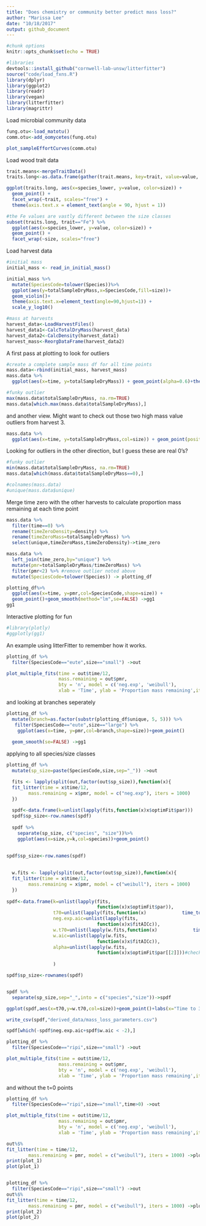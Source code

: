 ```yaml
---
title: "Does chemistry or community better predict mass loss?"
author: "Marissa Lee"
date: "10/18/2017"
output: github_document
---
```


```r
#chunk options
knitr::opts_chunk$set(echo = TRUE)

#libraries
devtools::install_github("cornwell-lab-unsw/litterfitter")
source("code/load_fxns.R")
library(dplyr)
library(ggplot2)
library(readr)
library(vegan)
library(litterfitter)
library(magrittr)
```


############
Load microbial community data

```r

fung.otu<-load_matotu()
comm.otu<-add_oomycetes(fung.otu)

plot_sampleEffortCurves(comm.otu)

```


############
Load wood trait data

```r

trait.means<-mergeTraitData()
traits.long<-as.data.frame(gather(trait.means, key=trait, value=value, -(1:3)))

ggplot(traits.long, aes(x=species_lower, y=value, color=size)) + 
  geom_point() + 
  facet_wrap(~trait, scales="free") +
  theme(axis.text.x = element_text(angle = 90, hjust = 1))

#the Fe values are vastly different between the size classes
subset(traits.long, trait=="Fe") %>%
  ggplot(aes(x=species_lower, y=value, color=size)) + 
  geom_point() +
  facet_wrap(~size, scales="free")

```


############
Load harvest data

```r
#initial mass
initial_mass <- read_in_initial_mass()

initial_mass %>%
  mutate(SpeciesCode=tolower(Species))%>%
  ggplot(aes(y=totalSampleDryMass,x=SpeciesCode,fill=size))+
  geom_violin()+ 
  theme(axis.text.x=element_text(angle=90,hjust=1)) + 
  scale_y_log10()

#mass at harvests
harvest_data<-LoadHarvestFiles()
harvest_data1<-CalcTotalDryMass(harvest_data)
harvest_data2<-CalcDensity(harvest_data1)
harvest_mass<-ReorgDataFrame(harvest_data2)
```

A first pass at plotting to look for outliers

```r
#create a complete sample mass df for all time points
mass.data<-rbind(initial_mass, harvest_mass)
mass.data %>%
  ggplot(aes(x=time, y=totalSampleDryMass)) + geom_point(alpha=0.6)+theme_bw() 

#funky outlier
max(mass.data$totalSampleDryMass, na.rm=TRUE)
mass.data[which.max(mass.data$totalSampleDryMass),]
```

and another view.  Might want to check out those two high mass value outliers from harvest 3.  

```r
mass.data %>%
  ggplot(aes(x=time, y=totalSampleDryMass,col=size)) + geom_point(position="jitter",alpha=0.6)+theme_bw()+scale_y_log10()
```
Looking for outliers in the other direction, but I guess these are real 0's?

```r

#funky outlier
min(mass.data$totalSampleDryMass, na.rm=TRUE)
mass.data[which(mass.data$totalSampleDryMass==0),]

#colnames(mass.data)
#unique(mass.data$unique)
```



Merge time zero with the other harvests to calculate proportion mass remaining at each time point

```r
mass.data %>%
  filter(time==0) %>%
  rename(timeZeroDensity=density) %>%
  rename(timeZeroMass=totalSampleDryMass) %>%
  select(unique,timeZeroMass,timeZeroDensity)->time_zero

mass.data %>%
  left_join(time_zero,by="unique") %>%
  mutate(pmr=totalSampleDryMass/timeZeroMass) %>%
  filter(pmr<2) %>% #remove outlier noted above
  mutate(SpeciesCode=tolower(Species)) -> plotting_df

plotting_df%>%
  ggplot(aes(x=time, y=pmr,col=SpeciesCode,shape=size)) + 
  geom_point()+geom_smooth(method="lm",se=FALSE) ->gg1
gg1
```


Interactive plotting for fun

```r
#library(plotly)
#ggplotly(gg1)

```

An example using litterFitter to remember how it works.

```r
plotting_df %>%
  filter(SpeciesCode=="eute",size=="small") ->out

plot_multiple_fits(time = out$time/12,
                   mass.remaining = out$pmr,
                   bty = 'n', model = c('neg.exp', 'weibull'),
                   xlab = 'Time', ylab = 'Proportion mass remaining',iters=1000)
```


and looking at branches seperately

```r

plotting_df %>%
  mutate(branch=as.factor(substr(plotting_df$unique, 5, 5))) %>%
   filter(SpeciesCode=="eute",size=="large") %>%
    ggplot(aes(x=time, y=pmr,col=branch,shape=size))+geom_point()
  
  geom_smooth(se=FALSE) ->gg1

```


applying to all species/size classes

```r
plotting_df %>%
  mutate(sp_size=paste(SpeciesCode,size,sep="_")) ->out

  fits <- lapply(split(out,factor(out$sp_size)),function(x){
  fit_litter(time = x$time/12, 
        mass.remaining = x$pmr, model = c("neg.exp"), iters = 1000)
  })
  
  spdf<-data.frame(k=unlist(lapply(fits,function(x)x$optimFit$par)))
  spdf$sp_size<-row.names(spdf)
  
  spdf %>%
    separate(sp_size, c("species", "size"))%>%
    ggplot(aes(x=size,y=k,col=species))+geom_point()
  
```

```r
spdf$sp_size<-row.names(spdf)
  
  
  w.fits <- lapply(split(out,factor(out$sp_size)),function(x){
  fit_litter(time = x$time/12, 
        mass.remaining = x$pmr, model = c("weibull"), iters = 1000)
  })
  
spdf<-data.frame(k=unlist(lapply(fits,
                                 function(x)x$optimFit$par)),
                 t70=unlist(lapply(fits,function(x)             time_to_prop_mass_remaining(x,threshold.mass=0.70))),
                 neg.exp.aic=unlist(lapply(fits,
                                 function(x)x$fitAICc)),
                 w.t70=unlist(lapply(w.fits,function(x)             time_to_prop_mass_remaining(x,threshold.mass=0.70))),
                 w.aic=unlist(lapply(w.fits,
                                 function(x)x$fitAICc)),
                 alpha=unlist(lapply(w.fits,
                                 function(x)x$optimFit$par[[2]]))#check parameter order
                 
                 )

spdf$sp_size<-rownames(spdf)


spdf %>%
  separate(sp_size,sep="_",into = c("species","size"))->spdf

ggplot(spdf,aes(x=t70,y=w.t70,col=size))+geom_point()+labs(x="Time to 30% mass loss (negative exponential)", y="weibull time to 30% mass loss")+geom_abline(slope=1,intercept=0,linetype="dashed")+theme_bw()

write_csv(spdf,"derived_data/mass_loss_parameters.csv")

spdf[which(-spdf$neg.exp.aic+spdf$w.aic < -2),]
```



```r
plotting_df %>%
  filter(SpeciesCode=="ripi",size=="small") ->out

plot_multiple_fits(time = out$time/12,
                   mass.remaining = out$pmr,
                   bty = 'n', model = c('neg.exp', 'weibull'),
                   xlab = 'Time', ylab = 'Proportion mass remaining',iters=1000)

```

and without the t=0 points

```r
plotting_df %>%
  filter(SpeciesCode=="ripi",size=="small",time>0) ->out

plot_multiple_fits(time = out$time/12,
                   mass.remaining = out$pmr,
                   bty = 'n', model = c('neg.exp', 'weibull'),
                   xlab = 'Time', ylab = 'Proportion mass remaining',iters=1000)
```


```r

out%$%
fit_litter(time = time/12, 
        mass.remaining = pmr, model = c("weibull"), iters = 1000) ->plot_1
print(plot_1)
plot(plot_1)


plotting_df %>%
  filter(SpeciesCode=="ripi",size=="small") ->out
out%$%
fit_litter(time = time/12, 
        mass.remaining = pmr, model = c("weibull"), iters = 1000) ->plot_2
print(plot_2)
plot(plot_2)
```



